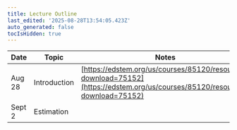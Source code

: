 ```yaml
---
title: Lecture Outline
last_edited: '2025-08-28T13:54:05.423Z'
auto_generated: false
tocIsHidden: true
---
```


| Date   | Topic        | Notes                                                                                                                        | Resources                                                                                                                                                                           |
| ------ | ------------ | ---------------------------------------------------------------------------------------------------------------------------- | ----------------------------------------------------------------------------------------------------------------------------------------------------------------------------------- |
| Aug 28 | Introduction | [https://edstem.org/us/courses/85120/resources?download=75152](https://edstem.org/us/courses/85120/resources?download=75152) | [https://users.dimi.uniud.it/\~antonio.dangelo/Robotica/2018/helper/Handbook-dynamics.pdf](https://users.dimi.uniud.it/~antonio.dangelo/Robotica/2018/helper/Handbook-dynamics.pdf) |
| Sept 2 | Estimation   |                                                                                                                              |                                                                                                                                                                                     |
